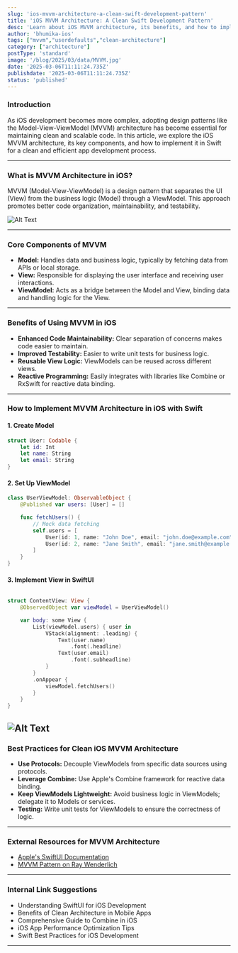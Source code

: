 ```yaml
---
slug: 'ios-mvvm-architecture-a-clean-swift-development-pattern'
title: 'iOS MVVM Architecture: A Clean Swift Development Pattern'
desc: 'Learn about iOS MVVM architecture, its benefits, and how to implement it in Swift for clean and maintainable code. See practical examples and tips.'
author: 'bhumika-ios'
tags: ["mvvm","userdefaults","clean-architecture"]
category: ["architecture"]
postType: 'standard'
image: '/blog/2025/03/data/MVVM.jpg'
date: '2025-03-06T11:11:24.735Z'
publishdate: '2025-03-06T11:11:24.735Z'
status: 'published'
---
```



### **Introduction**  
As iOS development becomes more complex, adopting design patterns like the Model-View-ViewModel (MVVM) architecture has become essential for maintaining clean and scalable code. In this article, we explore the iOS MVVM architecture, its key components, and how to implement it in Swift for a clean and efficient app development process.  

---

### **What is MVVM Architecture in iOS?**  
MVVM (Model-View-ViewModel) is a design pattern that separates the UI (View) from the business logic (Model) through a ViewModel. This approach promotes better code organization, maintainability, and testability.  

![Alt Text](/blog/2025/03/data/MVVM.jpg)

---

### **Core Components of MVVM**  

- **Model:** Handles data and business logic, typically by fetching data from APIs or local storage.  
- **View:** Responsible for displaying the user interface and receiving user interactions.  
- **ViewModel:** Acts as a bridge between the Model and View, binding data and handling logic for the View.  

---

### **Benefits of Using MVVM in iOS**  
- **Enhanced Code Maintainability:** Clear separation of concerns makes code easier to maintain.  
- **Improved Testability:** Easier to write unit tests for business logic.  
- **Reusable View Logic:** ViewModels can be reused across different views.  
- **Reactive Programming:** Easily integrates with libraries like Combine or RxSwift for reactive data binding.  

---

### **How to Implement MVVM Architecture in iOS with Swift**  

#### **1. Create Model**  
```swift
struct User: Codable {
    let id: Int
    let name: String
    let email: String
}
```

#### **2. Set Up ViewModel**  
```swift
class UserViewModel: ObservableObject {
    @Published var users: [User] = []

    func fetchUsers() {
        // Mock data fetching
        self.users = [
            User(id: 1, name: "John Doe", email: "john.doe@example.com"),
            User(id: 2, name: "Jane Smith", email: "jane.smith@example.com")
        ]
    }
}
```

#### **3. Implement View in SwiftUI**  
```swift

struct ContentView: View {
    @ObservedObject var viewModel = UserViewModel()

    var body: some View {
        List(viewModel.users) { user in
            VStack(alignment: .leading) {
                Text(user.name)
                    .font(.headline)
                Text(user.email)
                    .font(.subheadline)
            }
        }
        .onAppear {
            viewModel.fetchUsers()
        }
    }
}
```
![Alt Text](/blog/2025/03/data/MVVMPreview.jpg)
---

### **Best Practices for Clean iOS MVVM Architecture**  

- **Use Protocols:** Decouple ViewModels from specific data sources using protocols.  
- **Leverage Combine:** Use Apple's Combine framework for reactive data binding.  
- **Keep ViewModels Lightweight:** Avoid business logic in ViewModels; delegate it to Models or services.  
- **Testing:** Write unit tests for ViewModels to ensure the correctness of logic.  

---

### **External Resources for MVVM Architecture**  
- [Apple's SwiftUI Documentation](https://developer.apple.com/documentation/swiftui)  
- [MVVM Pattern on Ray Wenderlich](https://www.raywenderlich.com)  

---

### **Internal Link Suggestions**  
- Understanding SwiftUI for iOS Development  
- Benefits of Clean Architecture in Mobile Apps  
- Comprehensive Guide to Combine in iOS  
- iOS App Performance Optimization Tips  
- Swift Best Practices for iOS Development  

---
